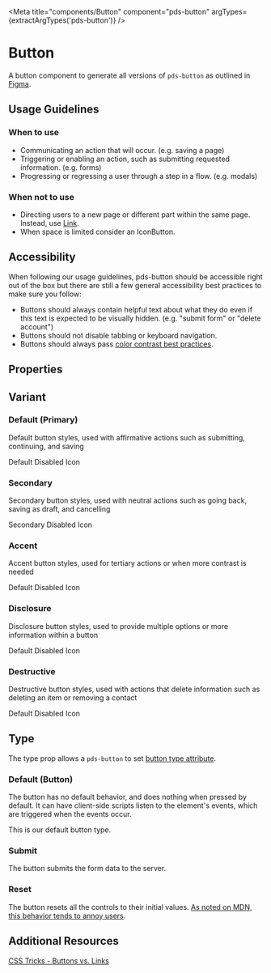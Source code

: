 


<Meta title="components/Button" component="pds-button" argTypes={extractArgTypes('pds-button')} />

# Button

A button component to generate all versions of `pds-button` as outlined in [Figma](https://www.figma.com/file/sMbtLUHSt2vfKgKjyQ3052/%F0%9F%A7%A9-Sage-components?node-id=3%3A15&t=dIcvX1VtOu0FL0VE-0).

## Usage Guidelines

### When to use

- Communicating an action that will occur. (e.g. saving a page)
- Triggering or enabling an action, such as submitting requested information. (e.g. forms)
- Progressing or regressing a user through a step in a flow. (e.g. modals)

### When not to use

- Directing users to a new page or different part within the same page. Instead, use [Link](/docs/components-link--external).
- When space is limited consider an IconButton.

## Accessibility

When following our usage guidelines, pds-button should be accessible right out of the box but there are still a few general accessibility best practices to make sure you follow:

- Buttons should always contain helpful text about what they do even if this text is expected to be visually hidden. (e.g. "submit form" or "delete account")
- Buttons should not disable tabbing or keyboard navigation.
- Buttons should always pass [color contrast best practices](https://www.w3.org/WAI/WCAG22/Understanding/contrast-minimum.html).

## Properties

<ArgsTable of="pds-button" />

## Variant

### Default (Primary)

Default button styles, used with affirmative actions such as submitting, continuing, and saving

<Story story={stories.Primary} />

<Canvas>
  <pds-button>Default</pds-button>
  <pds-button disabled="true">Disabled</pds-button>
  <pds-button icon="trashIcon">Icon</pds-button>
</Canvas>

### Secondary

Secondary button styles, used with neutral actions such as going back, saving as draft, and cancelling

<Story story={stories.Secondary} />

<Canvas>
  <pds-button variant="secondary">Secondary</pds-button>
  <pds-button variant="secondary" disabled="true">Disabled</pds-button>
  <pds-button variant="secondary" icon="trashIcon">Icon</pds-button>
</Canvas>

### Accent

Accent button styles, used for tertiary actions or when more contrast is needed

<Story story={stories.Accent} />

<Canvas>
  <pds-button variant="accent">Default</pds-button>
  <pds-button variant="accent" disabled="true">Disabled</pds-button>
  <pds-button variant="accent" icon="trashIcon">Icon</pds-button>
</Canvas>

### Disclosure

Disclosure button styles, used to provide multiple options or more information within a button

<Story story={stories.Disclosure} />

<Canvas>
  <pds-button variant="disclosure">Default</pds-button>
  <pds-button variant="disclosure" disabled="true">Disabled</pds-button>
  <pds-button variant="disclosure" icon="trashIcon">Icon</pds-button>
</Canvas>

### Destructive

Destructive button styles, used with actions that delete information such as deleting an item or removing a contact

<Story story={stories.Destructive} />

<Canvas>
  <pds-button variant="destructive">Default</pds-button>
  <pds-button variant="destructive" disabled="true">Disabled</pds-button>
  <pds-button variant="destructive" icon="trashIcon">Icon</pds-button>
</Canvas>

## Type

The type prop allows a `pds-button` to set [button type attribute](https://developer.mozilla.org/en-US/docs/Web/HTML/Element/button#attr-type).

### Default (Button)

The button has no default behavior, and does nothing when pressed by default. It can have client-side scripts listen to the element's events, which are triggered when the events occur.

This is our default button type.

### Submit

The button submits the form data to the server.

### Reset

The button resets all the controls to their initial values. [As noted on MDN, this behavior tends to annoy users](https://developer.mozilla.org/en-US/docs/Web/HTML/Element/button#attr-type).

## Additional Resources

[CSS Tricks - Buttons vs. Links](https://css-tricks.com/buttons-vs-links/)

